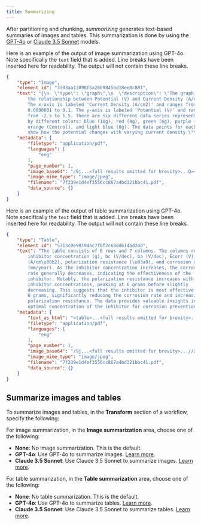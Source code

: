 ```yaml
---
title: Summarizing
---
```


After partitioning and chunking, _summarizing_ generates text-based summaries of images and tables. 
This summarization is done by using the [GPT-4o](https://openai.com/index/hello-gpt-4o/) or 
[Claude 3.5 Sonnet](https://www.anthropic.com/news/claude-3-5-sonnet) models. 

Here is an example of the output of image summarization using GPT-4o. Note specifically the `text` field that is added. 
Line breaks have been inserted here for readability. The output will not contain these line breaks. 

```json
{
    "type": "Image",
    "element_id": "3303aa13098f5a26b9845bd18ee8c881",
    "text": "{\n  \"type\": \"graph\",\n  \"description\": \"The graph shows 
        the relationship between Potential (V) and Current Density (A/cm2). 
        The x-axis is labeled 'Current Density (A/cm2)' and ranges from 
        0.0000001 to 0.1. The y-axis is labeled 'Potential (V)' and ranges 
        from -2.5 to 1.5. There are six different data series represented 
        by different colors: blue (10g), red (4g), green (6g), purple (2g), 
        orange (Control), and light blue (8g). The data points for each series 
        show how the potential changes with varying current density.\"\n}",
    "metadata": {
        "filetype": "application/pdf",
        "languages": [
            "eng"
        ],
        "page_number": 1,
        "image_base64": "/9j...<full results omitted for brevity>...Q==",
        "image_mime_type": "image/jpeg",
        "filename": "7f239e1d4ef3556cc867a4bd321bbc41.pdf",
        "data_source": {}
    }
}
```

Here is an example of the output of table summarization using GPT-4o. Note specifically the `text` field that is added.
Line breaks have been inserted here for readability. The output will not contain these line breaks.

```json
{
    "type": "Table",
    "element_id": "5713c0e90194ac7f0f2c60dd614bd24d",
    "text": "The table consists of 6 rows and 7 columns. The columns represent 
        inhibitor concentration (g), bc (V/dec), ba (V/dec), Ecorr (V), icorr 
        (A/cm\u00b2), polarization resistance (\u03a9), and corrosion rate 
        (mm/year). As the inhibitor concentration increases, the corrosion 
        rate generally decreases, indicating the effectiveness of the 
        inhibitor. Notably, the polarization resistance increases with higher 
        inhibitor concentrations, peaking at 6 grams before slightly 
        decreasing. This suggests that the inhibitor is most effective at 
        6 grams, significantly reducing the corrosion rate and increasing 
        polarization resistance. The data provides valuable insights into the 
        optimal concentration of the inhibitor for corrosion prevention.",
    "metadata": {
        "text_as_html": "<table>...<full results omitted for brevity>...</table>",
        "filetype": "application/pdf",
        "languages": [
            "eng"
        ],
        "page_number": 1,
        "image_base64": "/9j...<full results omitted for brevity>...//Z",
        "image_mime_type": "image/jpeg",
        "filename": "7f239e1d4ef3556cc867a4bd321bbc41.pdf",
        "data_source": {}
    }
}
```

## Summarize images and tables

To summarize images and tables, in the **Transform** section of a workflow, specify the following:

For image summarization, in the **Image summarization** area, choose one of the following:

- **None**: No image summarization. This is the default.
- **GPT-4o**: Use GPT-4o to summarize images. [Learn more](https://openai.com/index/hello-gpt-4o/).
- **Claude 3.5 Sonnet**: Use Claude 3.5 Sonnet to summarize images. [Learn more](https://www.anthropic.com/news/claude-3-5-sonnet).

For table summarization, in the **Table summarization** area, choose one of the following:

- **None**: No table summarization. This is the default.
- **GPT-4o**: Use GPT-4o to summarize tables. [Learn more](https://openai.com/index/hello-gpt-4o/).
- **Claude 3.5 Sonnet**: Use Claude 3.5 Sonnet to summarize tables. [Learn more](https://www.anthropic.com/news/claude-3-5-sonnet).